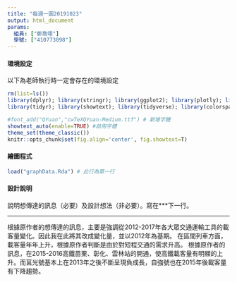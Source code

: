 ```yaml
---
title: "每週一圖20191023"
output: html_document
params:
  組員: ["鄭喬翊"]  
  學號: ["410773098"]
---
```


#### 環境設定

以下為老師執行時一定會存在的環境設定
```r
rm(list=ls())
library(dplyr); library(stringr); library(ggplot2); library(plotly); library(lubridate); library(readr); library(colorspace); library(grDevices); library(shiny); library(shinyjs); library(scales)
library(tidyr); library(showtext); library(tidyverse); library(colorspace)

#font_add("QYuan","cwTeXQYuan-Medium.ttf") # 新增字體
showtext_auto(enable=TRUE) #啟用字體
theme_set(theme_classic())
knitr::opts_chunk$set(fig.align='center', fig.showtext=T)
```


#### 繪圖程式

```r
load("graphData.Rda") # 此行為第一行


```

#### 設計說明
說明想傳達的訊息（必要）及設計想法（非必要）。寫在***下一行。

*** 
根據原作者的想傳達的訊息，主要是強調從2012-2017年各大眾交通運輸工具的載客量變化。因此我在此將其改成變化量，並以2012年為基期。
在區間列車方面，載客量年年上升，根據原作者判斷是由於對短程交通的需求升高。
根據原作者的訊息，在2015-2016高鐵苗栗、彰化、雲林站的開通，使高鐵載客量有明顯的上升。而莒光號基本上在2013年之後不斷呈現負成長，自強號也在2015年後載客量有下降趨勢。


